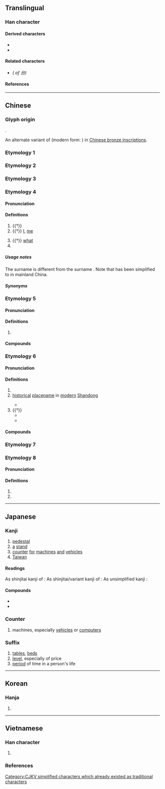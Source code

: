 {{also|臺|檯|颱|枱|合}}
{{character info}}
==Translingual==
{{stroke order|strokes=5}}
{{ja-forms|台|台|[[臺]]/台}}

===Han character===
{{Han char|rn=30|rad=口|as=02|sn=5|four=23600|canj=IR|ids=⿱厶口}}

====Derived characters====
* {{l|mul|[[佁]], [[冶]], [[咍]], [[坮]], [[始]], [[孡]], [[𭘚]], [[怡]], [[抬]], [[治]], [[迨]], [[𣅿]], [[胎]], [[枱]], [[殆]], [[𣭆]], [[炲]], [[珆]], [[兘]], [[𤫳]], [[眙]], [[𥙉]], [[秮]], [[𥹋]], [[紿]]([[绐]]), [[耛]], [[𧉟]], [[詒]]([[诒]]), [[貽]]([[贻]]), [[跆]], [[軩]], [[鈶]]([[𬭀]]), [[𣖤]], [[颱]], [[飴]]([[饴]]), [[駘]]([[骀]]), [[𩲥]], [[鮐]]([[鲐]]), [[𩿡]], [[齝]]，[[𠁯]]}}
* {{l|mul|[[乨]], [[刣]], [[𠄩]], [[𠡇]], [[㣍]], [[邰]], [[𪱜]], [[㰧]], [[𢦯]], [[瓵]], [[𠳙]], [[𫨩]], [[𧠜]], [[辝]], [[𩒎]]([[𫖭]]), [[𠼷]], [[苔]], [[笞]], [[㾂]], [[𠊝]], [[怠]], [[枲]], [[炱]], [[𥁐]], [[𫢼]], [[𬆗]], [[𮩻]], [[袬]], [[囼]]}}

====Related characters====
* {{l|mul|[[臺]]}} ''({{w|Traditional Chinese|Traditional form}} of 台)''

====References====
{{Han ref|kx=0172.130|dkj=03246|dj=0384.010|hdz=10575.020|uh=53F0}}

----

==Chinese==

===Glyph origin===
{{Han etym}}
{{Han compound|㠯|口|c1=p|c2=s|t2=mouth|ls=psc}}.

An alternate variant of {{och-l|㠯}} (modern form: {{m|zh|以}}) in [[w:Chinese bronze inscriptions|Chinese bronze inscriptions]].

===Etymology 1===
{{zh-see|臺}}

===Etymology 2===
{{zh-see|颱}}

===Etymology 3===
{{zh-see|檯}}

===Etymology 4===
{{zh-forms}}
{{zh-wp|zh:台姓}}

====Pronunciation====
{{zh-pron
|m=yí
|c=ji4
|h=
|mn=î
|w=
|mc=1
|oc=1,4
|ma=
|cat=a,pron,pn
}}

====Definitions====
{{zh-hanzi}}

# {{†}} {{zh-original|怡|[[happy]], [[pleased]]}}
# {{†}} [[I]], [[me]]
#: {{zh-x|非 台{yí} 小子 敢 行 稱 亂。|It is not '''I''', the little child, who dare to raise a rebellion.|CL|ref=Shangshu}}
# {{†}} [[what]]
# {{surname|zh}}

=====Usage notes=====
The surname {{zh-m|台|tr=Yí}} is different from the surname {{zh-m|臺*|tr=Tái}}. Note that {{lang|zh|臺}} has been simplified to {{lang|zh|台}} in mainland China.

=====Synonyms=====
{{zh-dial|我}}

===Etymology 5===
{{zh-forms}}

====Pronunciation====
{{zh-pron
|m=tāi
|c=toi1
|h=
|mn=thai
|w=1the
|mc=2
|oc=n,1
|ma=
|cat=pn
}}

====Definitions====
{{zh-hanzi}}

# {{zh-used2|p}}

====Compounds====
{{zh-der|天台山|台州}}

===Etymology 6===
{{zh-forms}}

====Pronunciation====
{{zh-pron
|m=tái
|mc=2
|cat=pn,pron
}}

====Definitions====
{{zh-hanzi}}

# {{zh-used|三台|[[name]] of a [[star]]}}
# [[historical]] [[placename]] in [[modern]] [[Shandong]]
#: {{zh-alt-inline|邰}}
#* {{zh-x|^莒 人 伐 我 東 鄙，圍 台{Tái}。邑 不 言 圍，此 其 言 圍 何？||CL|ref={{w2|zh|pref=《|春秋公羊傳註疏|suf=·}}{{w2|zh|s:春秋公羊傳註疏/卷20#襄公十有二年|襄公卷二十|suf=》}} (''Notes and Commentary on the Gongyangzhuan'')}}
# {{†}} {{lb|zh|polite|honorific}} {{n-g|used to address another person or to describe the actions of another person}}
#* {{zh-x|即日 邊 徼 苦 寒，台{tái} 候 何 似？伏 冀 為 國，善 調 寢 興。||CL|ref={{w2|zh|蘇軾}} ([[w:Su Shi|''Su Shi'']]), {{w2|zh|pref=《|s:東坡全集_(四庫全書本)/全覽3#賀韓丞相啓|賀韓丞相啓|suf=》}}}}
#* {{zh-x|^@杜少卿 道：「極 蒙 台{tái} 愛，恕 治 晚 不能 躬 送 了。」|ref=Rulin Waishi}}

====Compounds====
{{zh-der|台山|三台}}

===Etymology 7===
{{zh-see|鮐|v}}

===Etymology 8===
{{zh-forms}}

====Pronunciation====
{{zh-pron
|m=sì
|cat=v,n
}}

====Definitions====
{{zh-hanzi}}

# {{zh-alt-form|嗣}}
# {{zh-alt-form|始}}

----

==Japanese==
{{ja-kanji forms|台|臺}}

===Kanji===
{{ja-kanji|grade=2|rs=口02|kyu=臺}}

# [[pedestal]]
# [[a]] [[stand]]
# [[counter]] [[for]] [[machines]] [[and]] [[vehicles]]
# [[Taiwan]]

====Readings====
As shinjitai kanji of {{ja-l|臺}}:
{{ja-readings
|goon=だい
|kanon=たい
|kun=うてな-, しもべ-, つかさ-, よろこ-ぶ, われ-
|nanori=だい, もと
}}
As shinjitai/variant kanji of {{ja-l|颱}}:
{{ja-readings
|goon=たい
|kanon=たい
}}
As unsimplified kanji {{ja-l|台}}:
{{ja-readings
|goon=い
|kanon=い
}}

====Compounds====
* {{ja-r|仙%台|せん%だい}}
* {{ja-r|台%所|だい%どころ}}

===Counter===
{{ja-pos|だい|counter}}

# machines, especially [[vehicles]] or [[computer]]s
#: {{ja-usex|一家に一'''台'''！|いっか に いち'''だい'''！|A '''unit''' in every household! {{q|stock phrase, sometimes humorously used to refer to people}}}}

===Suffix===
{{ja-pos|だい|suffix}}

# [[table]]s, [[bed]]s
# [[level]], especially of price
# [[period]] of time in a person's life

----

==Korean==

===Hanja===
{{ko-hanja|hangeul=[[태]], [[이]], [[대]]|rv=tae, i, dae|mr=t'ae, i, dae}}

# {{rfdef|ko|sort=口02}}

----

==Vietnamese==

===Han character===
{{vi-readings|rs=口02
|hanviet=thai-tdcndg;tdcntd;gdhn, đài-tdcntd;gdhn
|phienthiet=湯來 thang lai, 堂來 đoàng lai
|nom=thơi-tdcndg;tdcntd;gdhn;btcn;taberd, thai-tdcndg;tdcntd;gdhn;taberd, thay-tdcndg;tdcntd;btcn;taberd, hay-tdcndg;tdcntd, đài-tdcntd;btcn, thài-tdcntd, hai-gdhn, đày-btcn
}}

# {{rfdef|vi|sort=口02}}

===References===
<references/>

[[Category:CJKV simplified characters which already existed as traditional characters]]